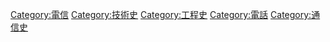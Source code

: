 [[Category:電信|Category:電信]]
[[Category:技術史|Category:技術史]]
[[Category:工程史|Category:工程史]]
[[Category:電話|Category:電話]]
[[Category:通信史|Category:通信史]]